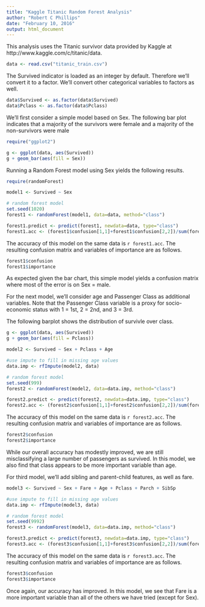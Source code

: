 ```yaml
---
title: "Kaggle Titanic Random Forest Analysis"
author: "Robert C Phillips"
date: "February 10, 2016"
output: html_document
---
```


This analysis uses the Titanic survivor data provided by Kaggle at http://www.kaggle.com/c/titanic/data.

```r
data <- read.csv("titanic_train.csv")
```

The Survived indicator is loaded as an integer by default.  Therefore we'll convert it to a factor.  We'll convert other categorical variables to factors as well.

```r
data$Survived <- as.factor(data$Survived)
data$Pclass <- as.factor(data$Pclass)
```

We'll first consider a simple model based on Sex.  The following bar plot indicates that a majority of the survivors were female and a majority of the non-survivors were male

```r
require("ggplot2")

g <- ggplot(data, aes(Survived))
g + geom_bar(aes(fill = Sex))
```

Running a Random Forest model using Sex yields the following results.

```r
require(randomForest)

model1 <- Survived ~ Sex

# random forest model
set.seed(1020)
forest1 <- randomForest(model1, data=data, method="class")

forest1.predict <- predict(forest1, newdata=data, type="class")
forest1.acc <- (forest1$confusion[1,1]+forest1$confusion[2,2])/sum(forest1$confusion[,c(1,2)])
```

The accuracy of this model on the same data is `r forest1.acc`.  The resulting confusion matrix and variables of importance are as follows.

```r
forest1$confusion
forest1$importance
```

As expected given the bar chart, this simple model yields a confusion matrix where most of the error is on Sex = male.

For the next model, we'll consider age and Passenger Class as additional variables.  Note that the Passenger Class variable is a proxy for socio-economic status with 1 = 1st, 2 = 2nd, and 3 = 3rd.

The following barplot shows the distribution of survivle over class.

```r
g <- ggplot(data, aes(Survived))
g + geom_bar(aes(fill = Pclass))
```

```r
model2 <- Survived ~ Sex + Pclass + Age

#use impute to fill in missing age values
data.imp <- rfImpute(model2, data)

# random forest model
set.seed(999)
forest2 <- randomForest(model2, data=data.imp, method="class")

forest2.predict <- predict(forest2, newdata=data.imp, type="class")
forest2.acc <- (forest2$confusion[1,1]+forest2$confusion[2,2])/sum(forest2$confusion[,c(1,2)])
```

The accuracy of this model on the same data is `r forest2.acc`. The resulting confusion matrix and variables of importance are as follows.

```r
forest2$confusion
forest2$importance
```

While our overall accuracy has modestly improved, we are still misclassifying a large number of passengers as survived.  In this model, we also find that class appears to be more important variable than age. 

For third model, we'll add sibling and parent-child features, as well as fare.

```r
model3 <- Survived ~ Sex + Fare + Age + Pclass + Parch + SibSp

#use impute to fill in missing age values
data.imp <- rfImpute(model3, data)

# random forest model
set.seed(9992)
forest3 <- randomForest(model3, data=data.imp, method="class")

forest3.predict <- predict(forest3, newdata=data.imp, type="class")
forest3.acc <- (forest3$confusion[1,1]+forest3$confusion[2,2])/sum(forest3$confusion[,c(1,2)])
```

The accuracy of this model on the same data is `r forest3.acc`. The resulting confusion matrix and variables of importance are as follows.

```r
forest3$confusion
forest3$importance
```

Once again, our accuracy has improved.  In this model, we see that Fare is a more important variable than all of the others we have tried (except for Sex).